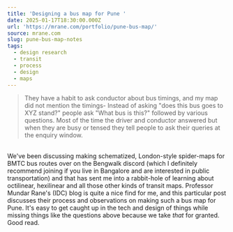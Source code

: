 ```yaml
---
title: 'Designing a bus map for Pune '
date: 2025-01-17T18:30:00.000Z
url: 'https://mrane.com/portfolio/pune-bus-map/'
source: mrane.com
slug: pune-bus-map-notes
tags:
  - design research
  - transit
  - process
  - design
  - maps
---
```


> They have a habit to ask conductor about bus timings, and my map did not mention the timings- Instead of asking "does this bus goes to XYZ stand?" people ask "What bus is this?" followed by various questions. Most of the time the driver and conductor answered but when they are busy or tensed they tell people to ask their queries at the enquiry window.

\
We've been discussing making schematized, London-style spider-maps for BMTC bus routes over on the Bengwalk discord (which I definitely recommend joining if you live in Bangalore and are interested in public transportation) and that has sent me into a rabbit-hole of learning about octilinear, hexilinear and all those other kinds of transit maps. Professor Mundar Rane's (IDC) blog is quite a nice find for me, and this particular post discusses their process and observations on making such a bus map for Pune. It's easy to get caught up in the tech and design of things while missing things like the questions above because we take *that* for granted. Good read.
